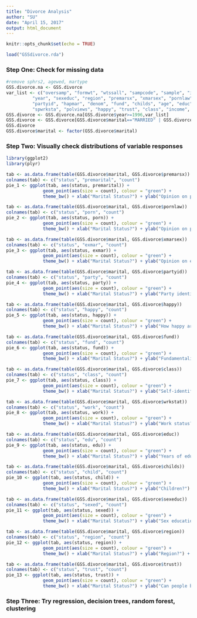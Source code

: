 ```yaml
---
title: "Divorce Analysis"
author: "SU"
date: "April 15, 2017"
output: html_document
---
```


```r
knitr::opts_chunk$set(echo = TRUE)
```

```r
load("GSSdivorce.rda")
```

### Step One: Check for missing data
```r
#remove sphrs2, agewed, martype
GSS.divorce.na <- GSS.divorce
var_list <- c("oversamp", "formwt", "wtssall", "sampcode", "sample", "id", "ballot", 
          "year", "sexeduc", "region", "premarsx", "xmarsex", "pornlaw", "marital", 
          "partyid", "hapmar", "denom", "fund", "childs", "age", "educ", "wrkstat", 
          "spwrksta", "polviews", "happy", "trust", "class", "income", "version")
GSS.divorce <- GSS.divorce.na[GSS.divorce$year>=1996,var_list]
GSS.divorce <- GSS.divorce[GSS.divorce$marital=="MARRIED" | GSS.divorce$marital=="DIVORCED" | GSS.divorce$marital=="SEPARATED", ]
GSS.divorce
GSS.divorce$marital <- factor(GSS.divorce$marital)
```

### Step Two: Visually check distributions of variable responses

```r
library(ggplot2)
library(plyr)

tab <- as.data.frame(table(GSS.divorce$marital, GSS.divorce$premarsx))
colnames(tab) <- c("status", "premarital", "count")
pie_1 <- ggplot(tab, aes(status, premarital)) + 
              geom_point(aes(size = count), colour = "green") + 
              theme_bw() + xlab("Marital Status?") + ylab("Opinion on premarital sex?") + scale_size_continuous(range=c(3,15)) + theme(plot.title = element_text(size = 10), legend.position="none")  + coord_fixed(ratio = 1)

tab <- as.data.frame(table(GSS.divorce$marital, GSS.divorce$pornlaw))
colnames(tab) <- c("status", "porn", "count")
pie_2 <- ggplot(tab, aes(status, porn)) + 
              geom_point(aes(size = count), colour = "green") + 
              theme_bw() + xlab("Marital Status?") + ylab("Opinion on pornography regulation?") + scale_size_continuous(range=c(3,15)) + theme(plot.title = element_text(size = 10), legend.position="none")  + coord_fixed(ratio = 1)

tab <- as.data.frame(table(GSS.divorce$marital, GSS.divorce$xmarsex))
colnames(tab) <- c("status", "exmar", "count")
pie_3 <- ggplot(tab, aes(status, exmar)) + 
              geom_point(aes(size = count), colour = "green") + 
              theme_bw() + xlab("Marital Status?") + ylab("Opinion on extramarital sex?") + scale_size_continuous(range=c(3,15)) + theme(plot.title = element_text(size = 10), legend.position="none")  + coord_fixed(ratio = 1)

tab <- as.data.frame(table(GSS.divorce$marital, GSS.divorce$partyid))
colnames(tab) <- c("status", "party", "count")
pie_4 <- ggplot(tab, aes(status, party)) + 
              geom_point(aes(size = count), colour = "green") + 
              theme_bw() + xlab("Marital Status?") + ylab("Party identification?") + scale_size_continuous(range=c(3,15)) + theme(plot.title = element_text(size = 10), legend.position="none")  + coord_fixed(ratio = 1)

tab <- as.data.frame(table(GSS.divorce$marital, GSS.divorce$happy))
colnames(tab) <- c("status", "happy", "count")
pie_5 <- ggplot(tab, aes(status, happy)) + 
              geom_point(aes(size = count), colour = "green") + 
              theme_bw() + xlab("Marital Status?") + ylab("How happy are you?") + scale_size_continuous(range=c(3,15)) + theme(plot.title = element_text(size = 10), legend.position="none")  + coord_fixed(ratio = 1)

tab <- as.data.frame(table(GSS.divorce$marital, GSS.divorce$fund))
colnames(tab) <- c("status", "fund", "count")
pie_6 <- ggplot(tab, aes(status, fund)) + 
              geom_point(aes(size = count), colour = "green") + 
              theme_bw() + xlab("Marital Status?") + ylab("Fundamentalism of religion?") + scale_size_continuous(range=c(3,15)) + theme(plot.title = element_text(size = 10), legend.position="none")  + coord_fixed(ratio = 1)

tab <- as.data.frame(table(GSS.divorce$marital, GSS.divorce$class))
colnames(tab) <- c("status", "class", "count")
pie_7 <- ggplot(tab, aes(status, class)) + 
              geom_point(aes(size = count), colour = "green") + 
              theme_bw() + xlab("Marital Status?") + ylab("Self-identified class?") + scale_size_continuous(range=c(3,15)) + theme(plot.title = element_text(size = 10), legend.position="none")  + coord_fixed(ratio = 1)

tab <- as.data.frame(table(GSS.divorce$marital, GSS.divorce$wrkstat))
colnames(tab) <- c("status", "work", "count")
pie_8 <- ggplot(tab, aes(status, work)) + 
              geom_point(aes(size = count), colour = "green") + 
              theme_bw() + xlab("Marital Status?") + ylab("Work status?") + scale_size_continuous(range=c(3,15)) + theme(plot.title = element_text(size = 10), legend.position="none")  + coord_fixed(ratio = 1)

tab <- as.data.frame(table(GSS.divorce$marital, GSS.divorce$educ))
colnames(tab) <- c("status", "edu", "count")
pie_9 <- ggplot(tab, aes(status, edu)) + 
              geom_point(aes(size = count), colour = "green") + 
              theme_bw() + xlab("Marital Status?") + ylab("Years of education?") + scale_size_continuous(range=c(3,15)) + theme(plot.title = element_text(size = 10), legend.position="none")  + coord_fixed(ratio = 1)

tab <- as.data.frame(table(GSS.divorce$marital, GSS.divorce$childs))
colnames(tab) <- c("status", "child", "count")
pie_10 <- ggplot(tab, aes(status, child)) + 
              geom_point(aes(size = count), colour = "green") + 
              theme_bw() + xlab("Marital Status?") + ylab("Children?") + scale_size_continuous(range=c(3,15)) + theme(plot.title = element_text(size = 10), legend.position="none")  + coord_fixed(ratio = 1)

tab <- as.data.frame(table(GSS.divorce$marital, GSS.divorce$sexeduc))
colnames(tab) <- c("status", "sexed", "count")
pie_11 <- ggplot(tab, aes(status, sexed)) + 
              geom_point(aes(size = count), colour = "green") + 
              theme_bw() + xlab("Marital Status?") + ylab("Sex education in schools?") + scale_size_continuous(range=c(3,15)) + theme(plot.title = element_text(size = 10), legend.position="none")  + coord_fixed(ratio = 1)

tab <- as.data.frame(table(GSS.divorce$marital, GSS.divorce$region))
colnames(tab) <- c("status", "region", "count")
pie_12 <- ggplot(tab, aes(status, region)) + 
              geom_point(aes(size = count), colour = "green") + 
              theme_bw() + xlab("Marital Status?") + ylab("Region?") + scale_size_continuous(range=c(3,15)) + theme(plot.title = element_text(size = 10), legend.position="none")  + coord_fixed(ratio = 1)

tab <- as.data.frame(table(GSS.divorce$marital, GSS.divorce$trust))
colnames(tab) <- c("status", "trust", "count")
pie_13 <- ggplot(tab, aes(status, trust)) + 
              geom_point(aes(size = count), colour = "green") + 
              theme_bw() + xlab("Marital Status?") + ylab("Can people be trusted?") + scale_size_continuous(range=c(3,15)) + theme(plot.title = element_text(size = 10), legend.position="none")  + coord_fixed(ratio = 1)

```

### Step Three: Try regression, decision trees, random forest, clustering

``` r


```
